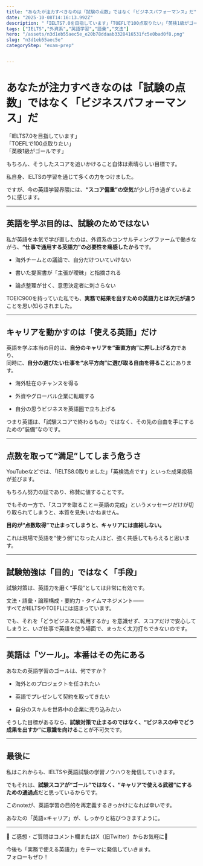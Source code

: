 ```yaml
---
title: "あなたが注力すべきなのは「試験の点数」ではなく「ビジネスパフォーマンス」だ"
date: "2025-10-08T14:16:13.992Z"
description: "「IELTS7.0を目指しています」「TOEFLで100点取りたい」「英検1級がゴールです」"
tags: ["IELTS","外資系","英語学習","語彙","文法"]
hero: "/assets/n3d1eb55aec5e_e20b78ddaab3328416531fc5e0bad0f8.png"
slug: "n3d1eb55aec5e"
categoryStep: "exam-prep"


---
```




<h1>あなたが注力すべきなのは「試験の点数」ではなく「ビジネスパフォーマンス」だ</h1>
<figure name="5c7c27b5-f7bc-4320-864e-c182e9fd84d2"><OptimizedImage
  src="/assets/n3d1eb55aec5e_e20b78ddaab3328416531fc5e0bad0f8.png"
/><figcaption></figcaption></figure><figure name="dfdf30ac-3507-4e14-855a-518c7d2e19f9" id="dfdf30ac-3507-4e14-855a-518c7d2e19f9"><OptimizedImage
  src="/assets/n3d1eb55aec5e_1757246894-672XQmW5hN1HfOtkLUKy0d8Y.png"
  width={620}
  height={347}
/><figcaption></figcaption></figure><p name="f90d46cf-e234-4ac3-a521-85affc6715cb" id="f90d46cf-e234-4ac3-a521-85affc6715cb">「IELTS7.0を目指しています」<br />「TOEFLで100点取りたい」<br />「英検1級がゴールです」</p><p name="22267198-ddc1-4408-8b5e-25720077fc65" id="22267198-ddc1-4408-8b5e-25720077fc65">もちろん、そうしたスコアを追いかけること自体は素晴らしい目標です。</p><p name="214e598a-e837-433d-ab9f-499fc694b215" id="214e598a-e837-433d-ab9f-499fc694b215">私自身、IELTSの学習を通じて多くの力をつけました。</p><p name="3a0bb7ae-6233-4708-a176-9cd87c998bdb" id="3a0bb7ae-6233-4708-a176-9cd87c998bdb">ですが、今の英語学習界隈には、<strong>“スコア偏重”の空気</strong>が少し行き過ぎているように感じます。</p><hr /><h2 name="821f0018-dd26-4757-9349-d9cdb6a8639c" id="821f0018-dd26-4757-9349-d9cdb6a8639c">英語を学ぶ目的は、試験のためではない</h2><figure name="5e90062b-ac78-40d1-83fe-d698af58a308" id="5e90062b-ac78-40d1-83fe-d698af58a308"><OptimizedImage
  src="/assets/n3d1eb55aec5e_1757246909-eCKgcf16SqydQwJuD34IAFzZ.png"
  width={620}
  height={347}
/><figcaption></figcaption></figure><p name="f59e21f9-b6b7-491d-b9c6-7f47704e04d3" id="f59e21f9-b6b7-491d-b9c6-7f47704e04d3">私が英語を本気で学び直したのは、外資系のコンサルティングファームで働きながら、<strong>“仕事で通用する英語力”の必要性を痛感したから</strong>です。</p><ul name="e6038abc-d6c1-4922-bd7a-7f95e55946e1" id="e6038abc-d6c1-4922-bd7a-7f95e55946e1"><li><p name="20ed3be4-468c-44a3-842d-f1cf70630427" id="20ed3be4-468c-44a3-842d-f1cf70630427">海外チームとの議論で、自分だけついていけない</p></li><li><p name="8ce07f6b-5ba7-4c54-ab3f-9370eede4155" id="8ce07f6b-5ba7-4c54-ab3f-9370eede4155">書いた提案書が「主張が曖昧」と指摘される</p></li><li><p name="d516b25d-5ad6-4c76-8cf6-57b5007b88ff" id="d516b25d-5ad6-4c76-8cf6-57b5007b88ff">論点整理が甘く、意思決定者に刺さらない</p></li></ul><p name="feb26d04-73d1-4abd-8111-01158743f10f" id="feb26d04-73d1-4abd-8111-01158743f10f">TOEIC900を持っていた私でも、<strong>実務で結果を出すための英語力とは次元が違う</strong>ことを思い知らされました。</p><hr /><h2 name="9a2462e1-3fc6-46d0-8827-4c792ed8c237" id="9a2462e1-3fc6-46d0-8827-4c792ed8c237">キャリアを動かすのは「使える英語」だけ</h2><figure name="1d0be96c-0cb2-4d4c-907e-86291f369da2" id="1d0be96c-0cb2-4d4c-907e-86291f369da2"><OptimizedImage
  src="/assets/n3d1eb55aec5e_1757246920-8VgTJzyEBeqXakj7H1LcW9bQ.png"
  width={620}
  height={383}
/><figcaption></figcaption></figure><p name="fe8871d4-4343-424b-b7b7-d64ecfaa7509" id="fe8871d4-4343-424b-b7b7-d64ecfaa7509">英語を学ぶ本当の目的は、<strong>自分のキャリアを“垂直方向”に押し上げる力</strong>であり、<br />同時に、<strong>自分の選びたい仕事を“水平方向”に選び取る自由を得ること</strong>にあります。</p><ul name="178de3f4-816c-43f9-bb9a-c84adc0e045d" id="178de3f4-816c-43f9-bb9a-c84adc0e045d"><li><p name="c0ffbefc-55f9-4eac-8e33-4aee27b7acfb" id="c0ffbefc-55f9-4eac-8e33-4aee27b7acfb">海外駐在のチャンスを得る</p></li><li><p name="eecafb11-9796-4fde-9320-ef5afcc8f8d5" id="eecafb11-9796-4fde-9320-ef5afcc8f8d5">外資やグローバル企業に転職する</p></li><li><p name="10815c34-fddf-4919-a3a9-b6ec8f6409db" id="10815c34-fddf-4919-a3a9-b6ec8f6409db">自分の思うビジネスを英語圏で立ち上げる</p></li></ul><p name="bf07bc94-6734-4610-8e50-f3228c302f11" id="bf07bc94-6734-4610-8e50-f3228c302f11">つまり英語は、「試験スコアで終わるもの」ではなく、その先の自由を手にするための“装備”なのです。</p><hr /><h2 name="601e08e0-9b32-4210-8547-20ab7769e570" id="601e08e0-9b32-4210-8547-20ab7769e570">点数を取って“満足”してしまう危うさ</h2><figure name="a249a4b0-d03d-467e-8d6f-20ebf201bc91" id="a249a4b0-d03d-467e-8d6f-20ebf201bc91"><OptimizedImage
  src="/assets/n3d1eb55aec5e_1757246932-nC0ztMKIoFcyDGOZd7j1gqeQ.png"
  width={620}
  height={346}
/><figcaption></figcaption></figure><p name="5ea18aee-f8d4-4a7c-9f27-792319011f86" id="5ea18aee-f8d4-4a7c-9f27-792319011f86">YouTubeなどでは、「IELTS8.0取りました」「英検満点です」といった成果投稿が並びます。</p><p name="92c70a19-5761-4203-b9e8-e06585e2d708" id="92c70a19-5761-4203-b9e8-e06585e2d708">もちろん努力の証であり、称賛に値することです。</p><p name="361f43f0-b09e-4734-a137-1486ea836f92" id="361f43f0-b09e-4734-a137-1486ea836f92">でもその一方で、「スコアを取ること＝英語の完成」というメッセージだけが切り取られてしまうと、本質を見失いかねません。</p><p name="f0d97a0f-3501-4520-8061-f1569c16b262" id="f0d97a0f-3501-4520-8061-f1569c16b262"><strong>目的が“点数取得”で止まってしまうと、キャリアには直結しない。</strong></p><p name="e1914b36-0dfa-45ef-810b-7d72b833533d" id="e1914b36-0dfa-45ef-810b-7d72b833533d">これは現場で英語を“使う側”になった人ほど、強く共感してもらえると思います。</p><hr /><h2 name="7ff1ed86-3e0b-4c5e-b865-2a1feb0cc961" id="7ff1ed86-3e0b-4c5e-b865-2a1feb0cc961">試験勉強は「目的」ではなく「手段」</h2><figure name="f8292f74-3aa9-4c32-9f3c-8cc08fa3d537" id="f8292f74-3aa9-4c32-9f3c-8cc08fa3d537"><OptimizedImage
  src="/assets/n3d1eb55aec5e_1757246945-PfJN6wD8iXUM0zjF52ZclgqY.png"
  width={620}
  height={344}
/><figcaption></figcaption></figure><p name="9d1cb46e-ba44-432f-a3fc-f9b60f0e255d" id="9d1cb46e-ba44-432f-a3fc-f9b60f0e255d">試験対策は、英語力を磨く“手段”としては非常に有効です。</p><p name="6c0543fe-2b3c-47c2-8ddc-4529490d659b" id="6c0543fe-2b3c-47c2-8ddc-4529490d659b">文法・語彙・論理構成・要約力・タイムマネジメント——<br />すべてがIELTSやTOEFLには詰まっています。</p><p name="626f4350-2a11-478a-b687-7c0172c8a686" id="626f4350-2a11-478a-b687-7c0172c8a686">でも、それを「どうビジネスに転用するか」を意識せず、スコアだけで安心してしまうと、いざ仕事で英語を使う場面で、まったく太刀打ちできないのです。</p><hr /><h2 name="9f01e3d7-c041-4cea-9b52-d7cc4aef64f7" id="9f01e3d7-c041-4cea-9b52-d7cc4aef64f7">英語は「ツール」。本番はその先にある</h2><figure name="fb6bd529-2b57-4a36-99e3-2796c88e2bf1" id="fb6bd529-2b57-4a36-99e3-2796c88e2bf1"><OptimizedImage
  src="/assets/n3d1eb55aec5e_1757246957-niIrxVPa9hXl2NMkp0zoZgGQ.png"
  width={620}
  height={344}
/><figcaption></figcaption></figure><p name="357d8334-0c40-4a64-9fa3-f2308bb8d5e9" id="357d8334-0c40-4a64-9fa3-f2308bb8d5e9">あなたの英語学習のゴールは、何ですか？</p><ul name="86df2d61-f1ec-4057-82f6-c4c31b4dee19" id="86df2d61-f1ec-4057-82f6-c4c31b4dee19"><li><p name="a82ee5a3-8d15-4ebf-93b2-362f541a52d3" id="a82ee5a3-8d15-4ebf-93b2-362f541a52d3">海外とのプロジェクトを任されたい</p></li><li><p name="a6cbbd6b-db45-402c-9bff-d194ebd7867c" id="a6cbbd6b-db45-402c-9bff-d194ebd7867c">英語でプレゼンして契約を取ってきたい</p></li><li><p name="96a0d5eb-f1f5-4aa2-adae-b0bd17a9800e" id="96a0d5eb-f1f5-4aa2-adae-b0bd17a9800e">自分のスキルを世界中の企業に売り込みたい</p></li></ul><p name="ae07bbf7-28c6-4408-b087-d815235db0af" id="ae07bbf7-28c6-4408-b087-d815235db0af">そうした目標があるなら、<strong>試験対策で止まるのではなく、“ビジネスの中でどう成果を出すか”に意識を向ける</strong>ことが不可欠です。</p><hr /><h2 name="4bbc60ad-6193-4f97-8b08-fcccfcc66d73" id="4bbc60ad-6193-4f97-8b08-fcccfcc66d73">最後に</h2><figure name="08708be6-aa6f-402c-b0a0-6d745b2b8921" id="08708be6-aa6f-402c-b0a0-6d745b2b8921"><OptimizedImage
  src="/assets/n3d1eb55aec5e_1757246969-5lIOLVRZfGPcJ9dmMew86uY4.png"
  width={620}
  height={348}
/><figcaption></figcaption></figure><p name="5b9f517a-4e4e-4b16-afcd-40119b5c8c28" id="5b9f517a-4e4e-4b16-afcd-40119b5c8c28">私はこれからも、IELTSや英語試験の学習ノウハウを発信していきます。</p><p name="f1594291-db11-4ec2-bfb9-965f83448438" id="f1594291-db11-4ec2-bfb9-965f83448438">でもそれは、<strong>試験スコアが“ゴール”ではなく、“キャリアで使える武器”にするための通過点</strong>だと思っているからです。</p><p name="72f8b2a2-9496-415f-a0e4-d70f0e640d0b" id="72f8b2a2-9496-415f-a0e4-d70f0e640d0b">このnoteが、英語学習の目的を再定義するきっかけになれば幸いです。</p><p name="9edf66ec-1d91-47d3-80e1-1df2a9457076" id="9edf66ec-1d91-47d3-80e1-1df2a9457076">あなたの「英語×キャリア」が、しっかりと結びつきますように。</p><hr /><p name="8622536d-8bfd-41ca-b9df-4ecd07fd50e6" id="8622536d-8bfd-41ca-b9df-4ecd07fd50e6">💬 ご感想・ご質問はコメント欄またはX（旧Twitter）からお気軽に📩</p><p name="f0f03db4-3766-4301-ae4f-5bd291b5cdc9" id="f0f03db4-3766-4301-ae4f-5bd291b5cdc9">今後も「実務で使える英語力」をテーマに発信していきます。<br />フォローもぜひ！</p>

